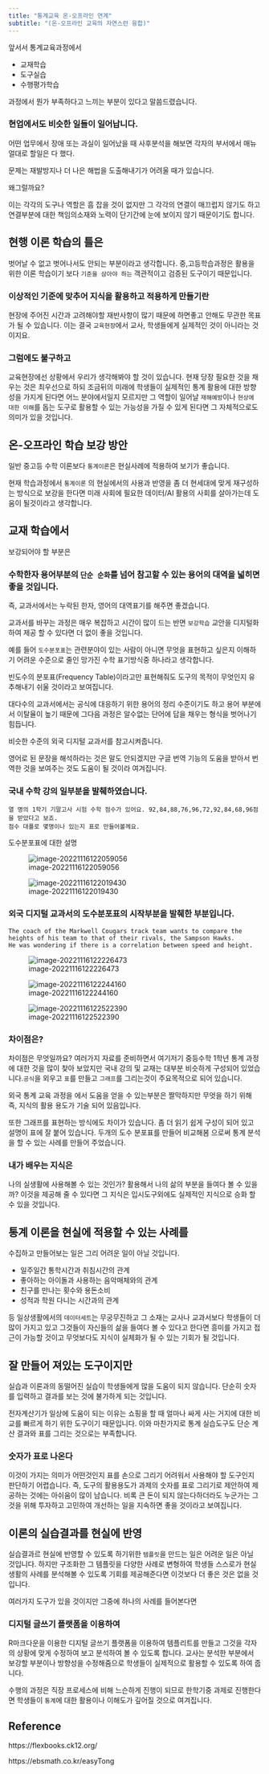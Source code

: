 ```yaml
---
title: "통계교육 온-오프라인 연계"
subtitle: "(온-오프라인 교육의 자연스런 융합)"
---
```


앞서서 통계교육과정에서 

- 교재학습
- 도구실습
- 수행평가학습

과정에서 뭔가 부족하다고 느끼는 부분이 있다고 말씀드렸습니다. 



### 현업에서도 비슷한 일들이 일어납니다. 

어떤 업무에서 장애 또는 과실이 일어났을 때 사후분석을 해보면 각자의 부서에서 매뉴얼대로 할일은 다 했다.

문제는 재발방지나 더 나은 해법을 도출해내기가 어려울 때가 있습니다. 

왜그럴까요? 

이는 각각의 도구나 역할은 흠 잡을 것이 없지만 그 각각의 연결이 매끄럽지 않기도 하고 연결부분에 대한 책임의소재와 노력이 단기간에 눈에 보이지 않기 때문이기도 합니다. 

  

## 현행 이론 학습의  틀은

벗어날 수 없고 벗어나서도 안되는 부분이라고 생각합니다. 중,고등학습과정은 활용을 위한 이론 학습이기 보다  `기준을 삼아야 하는` 객관적이고 검증된 도구이기 때문입니다. 

### 이상적인 기준에 맞추어 지식을 활용하고 적용하게 만들기란 

현장에 주어진 시간과 고려해야할 재반사항이 많기 때문에 하면좋고 안해도 무관한 목표가 될 수 있습니다. 이는 결국 `교육현장`에서 교사, 학생들에게 실제적인 것이 아니라는 것이지요. 

### 그럼에도 불구하고 

교육현장에선 상황에서 우리가 생각해봐야 할 것이 있습니다. 현재 당장 필요한 것을 채우는 것은 최우선으로 하되  조금뒤의 미래에 학생들이 실제적인 통계 활용에 대한 방향성을 가지게 된다면 어느 분야에서일지 모르지만 그 역할이 일어날 `재해예방`이나 `현상에 대한 이해`를 돕는 도구로 활용할 수 있는 가능성을 가질 수 있게 된다면 그 자체적으로도 의미가 있을 것입니다.  



## 온-오프라인 학습 보강 방안  

일반 중고등 수학 이론보다 `통계이론`은 현실사례에 적용하여 보기가 좋습니다. 

현재 학습과정에서  `통계이론` 의 현실에서의 사용과 반영을 좀 더 현세대에 맞게 재구성하는 방식으로 보강을 한다면 미래 사회에 필요한 데이터/AI 활용의 사회를 살아가는데 도움이 될것이라고 생각합니다. 



## 교재 학습에서

보강되어야 할 부분은 

### 수학한자 용어부분의 `단순 순화`를 넘어 참고할 수 있는 용어의 대역을 넓히면 좋을 것입니다. 

즉, 교과서에서는 누락된 한자, 영어의 대역표기를 해주면 좋겠습니다. 

교과서를 바꾸는 과정은 매우 복잡하고 시간이 많이 드는 반면 `보강학습` 교안을  디지털화 하여 제공 할 수 있다면 더 없이 좋을 것입니다.  

예를 들어 `도수분포표`는 관련분야이 있는 사람이 아니면 무엇을 표현하고 싶은지 이해하기 어려운 수준으로 줄인 망가진 수학 표기방식중 하나라고 생각합니다. 

빈도수의 분포표(Frequency Table)이라고만 표현해줘도 도구의 목적이 무엇인지 유추해내기 쉬울 것이라고 보여집니다. 

대다수의 교과서에서는 공식에 대응하기 위한 용어의 정리 수준이기도 하고 용어 부분에서 이탈율이 높기 때문에 그다음 과정은 알수없는 단어에 답을 채우는 형식을 벗어나기 힘듭니다. 

비슷한 수준의 외국 디지털 교과서를 참고시켜줍니다. 

영어로 된 문장을 해석하라는 것은 말도 안되겠지만 구글 번역 기능의 도움을 받아서 번역한 것을 보여주는 것도 도움이 될 것이라 여겨집니다. 

### 국내 수학 강의 일부분을 발췌하였습니다.

```
열 명의 1학기 기말고사 시험 수학 점수가 있어요. 92,84,88,76,96,72,92,84,68,96점을 받았다고 보죠.
점수 대푤로 몇명이나 있는지 표로 만들어볼께요.
```

도수분포표에 대한 설명 

![image-20221116122059056](assets/image-20221116122059056.png)



![image-20221116122019430](assets/image-20221116122019430.png)

### 외국 디지털 교과서의 도수분포표의 시작부분을 발췌한 부분입니다.

```
The coach of the Markwell Cougars track team wants to compare the heights of his team to that of their rivals, the Sampson Hawks. 
He was wondering if there is a correlation between speed and height.
```

![image-20221116122226473](assets/image-20221116122226473.png)

![image-20221116122244160](assets/image-20221116122244160.png)



![image-20221116122522390](assets/image-20221116122522390.png)



### 차이점은?

차이점은 무엇일까요? 여러가지 자료를 준비하면서 여기저기 중등수학 1학년 통계 과정에 대한 것을 많이 찾아 보았지만 국내 강의 및 교재는 대부분 비슷하게 구성되어 있었습니다.`공식`을 외우고  `표`를 만들고 `그래프`를 그리는것이 주요목적으로 되어 있습니다. 

외국 통계 교육 과정을 에서 도움을 얻을 수 있는부분은 짤막하지만 무엇을 하기 위해 즉, 지식의 활용 용도가 기술 되어 있음입니다. 

또한 그래프를 표현하는 방식에도 차이가 있습니다. 좀 더 읽기 쉽게 구성이 되어 있고 설명이 표에 잘 붙어 있습니다.  두개의 도수 분포표를 만들어 비교해봄 으로써 통계 분석을 할 수 있는 사례를 만들어 주었습니다. 





### 내가 배우는 지식은 

나의 실생활에 사용해볼 수 있는 것인가? 활용해서 나의 삶의 부분을 들여다 볼 수 있을까? 이것을 제공해 줄 수 있다면 그 지식은 입시도구외에도 실제적인 지식으로 승화 할 수 있을 것입니다.  



## 통계 이론을 현실에 적용할 수 있는 사례를 

수집하고 만들어보는 일은 그리 어려운 일이 아닐 것입니다. 

- 일주일간 통학시간과 취침시간의 관계 
- 좋아하는 아이돌과 사용하는 음악매체와의 관계 
- 친구를 만나는 횟수와 용돈소비 
- 성적과 학원 다니는 시간과의 관계

등 일상생활에서의 `데이터세트`는 무궁무진하고 그 소재는 교사나 교과서보다 학생들이 더 많이 가지고 있고 그것들이 자신들의 삶을 들여다 볼 수 있다고 한다면 흥미를 가지고 접근이 가능할 것이고 무엇보다도 지식이 실체화가 될 수 있는 기회가 될 것입니다. 

  

## 잘 만들어 져있는 도구이지만  

실습과 이론과의 동떨어진 실습이 학생들에게 많을 도움이 되지 않습니다. 단순히 숫자를 입력하고 결과를 보는 것에 불가하게 되는 것입니다. 

전자계산기가 일상에 도움이 되는 이유는 쇼핑을 할 때 얼마나 싸게 사는 거지에 대한 비교를 빠르게 하기 위한 도구이기 때문입니다. 이와 마찬가지로 통계 실습도구도 단순 계산 결과와 표를 그리는 것으로는 부족합니다. 

### 숫자가 표로 나온다 

이것이 가지는 의미가 어떤것인지 표를 손으로 그리기 어려워서 사용해야 할 도구인지 판단하기 어렵습니다. 즉, 도구의 활용용도가 과제의 숫자를 표로 그리기로 제안하여 제공하는 것에는 아쉬움이 많이 남습니다. 비록 큰 돈이 되지 않는다하더라도 누군가는 그것을 위해 투자하고 고민하여 개선하는 일을 지속하면 좋을 것이라고 보여집니다. 



## 이론의 실습결과를 현실에 반영

실습결과르 현실에 반영할 수 있도록 하기위한 `템플릿`을 만드는 일은 어려운 일은 아닐 것입니다. 하지만 구조화한 그 템플릿을 다양한 사례로 변형하여 학생들 스스로가 현실생활의 사례를 분석해볼 수 있도록 기회를 제공해준다면 이것보다 더 좋은 것은 없을 것입니다. 

여러가지 도구가 있을 것이지만 그중에 하나의 사례를 들어본다면 

### 디지털 글쓰기 플랫폼을 이용하여  

R마크다운을 이용한 디지털 글쓰기 플랫폼을 이용하여 템플리트를 만들고  그것을 각자의 상황에 맞게 수정하여 보고 분석하여 볼 수 있도록 합니다. 교사는 분석한 부분에서 보강할 부분이나 방향성을 수정해줌으로 학생들이 실제적으로 활용할 수 있도록 하여 줍니다. 

수행의 과정은 직장 프로세스에 비해 느슨하게 진행이 되므로 한학기중 과제로 진행한다면 학생들이 `통계`에 대한 활용이나 이해도가 깊어질 것으로 여겨집니다. 

 



## Reference 

https://flexbooks.ck12.org/

https://ebsmath.co.kr/easyTong

